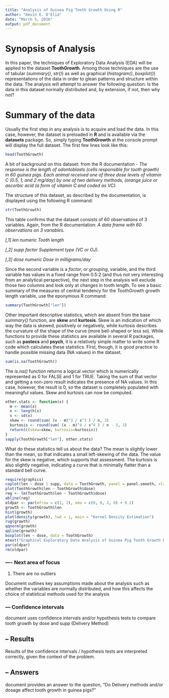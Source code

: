 ```yaml
---
title: "Analysis of Guinea Pig Tooth Growth Using R"
author: "Kevin E. D'Elia"
date: "March 5, 2016"
output: pdf_document
---
```


# Synopsis of Analysis
In this paper, the techniques of Exploratory Data Analysis (EDA) will be applied to the dataset __ToothGrowth__.  Among those techniques are the use of tabular (_summary()_, _str()_) as well as graphical (_histogram()_, _boxplot()_) representations of the data in order to glean patterns and structure within the data.  The analysis will attempt to answer the following question:  Is the data in this dataset normally distributed and, by extension, if not, then why not?

# Summary of the data
Usually the first step in any analysis is to acquire and load the data.  In this case, however, the dataset is preloaded in __R__ and is available via the __datasets__ package.  So, simply typing __ToothGrowth__ at the console prompt will display the full dataset.  The first few lines look like this:
```r
head(ToothGrowth)
```
A bit of background on this dataset:  from the R documentation - _The response is the length of odontoblasts (cells responsible for tooth growth) in 60 guinea pigs. Each animal received one of three dose levels of vitamin C (0.5, 1, and 2 mg/day) by one of two delivery methods, (orange juice or ascorbic acid (a form of vitamin C and coded as VC)._

The structure of this dataset, as described by the documentation, is displayed using the following R command:
```r
str(ToothGrowth)
```

This table confirms that the dataset consists of 60 observations of 3 variables.  Again, from the R documentation: 
_A data frame with 60 observations on 3 variables._

_[,1]	 len	 numeric	 Tooth length_

_[,2]	 supp	 factor	 Supplement type (VC or OJ)._

_[,3]	 dose	 numeric	 Dose in milligrams/day_

Since the second variable is a _factor_, or _grouping_, variable, and the third variable has values in a fixed range from 0.5:2 (and thus not very interesting from an analytical perspective), the next step in the analysis will exclude those two columns and look only at changes in tooth length.  To see a basic summary of the measures of central tendency for the ToothGrowth growth length variable, use the eponymous R command:
```r
summary(ToothGrowth["len"])
```

Other important descriptive statistics, which are absent from the base _summary()_ function, are __skew__ and __kurtosis__.  Skew is an indication of which way the data is skewed, positively or negatively, while kurtosis describes the curvature of the shape of the curve (more bell-shaped or less so).  While functions to provide these statistics are available in several R packages, such as __pastecs__ and __psych__, it is a relatively simple matter to write some R code which calculates these statistics.  First, though, it is good practice to handle possible missing data (NA values) in the dataset.
```r
sum(is.na(ToothGrowth))
```

The _is.na()_ function returns a logical vector which is numerically represented as 0 for FALSE and 1 for TRUE.  Taking the sum of that vector and getting a non-zero result indicates the presence of NA values.  In this case, however, the result is 0, so the dataset is completely populated with meaningful values.  Skew and kurtosis can now be computed.

```r
other.stats <- function(x) {
  m <- mean(x)
  n <- length(x)
  s <- sd(x)
  skew <- round(sum( (x - m)^3 / s^3 ) / n, 3)
  kurtosis <- round(sum( (x - m)^4 / s^4 ) / n - 3, 3)
  return(c(skew=skew, kurtosis=kurtosis))
}
sapply(ToothGrowth["len"], other.stats)
```
What do these statistics tell us about the data?  The mean is slightly lower than the mean, so that indicates a small left-skewing of the data.  The value for the skew is negative, which supports that assessment.  The kurtosis is also slightly negative, indicating a curve that is minimally flatter than a standard bell curve.
```r
require(graphics)
coplot(len ~ dose | supp, data = ToothGrowth, panel = panel.smooth, xlab = "ToothGrowth data: length vs dose, given type of supplement")
plot(ToothGrowth$len ~ ToothGrowth$dose)
reg <- lm(ToothGrowth$len ~ ToothGrowth$dose)
abline(reg)
oldpar <- par(mfrow = c(2, 2), oma = c(0, 0, 2, 0) + 0.1)
growth <- ToothGrowth$len
hist(growth)
plot(density(growth), lwd = 1, main = "Kernel Density Estimation")
rug(growth)
qqnorm(growth)
qqline(growth)
boxplot(len ~ dose, data = ToothGrowth)
mtext("Graphical Exploratory Data Analysis of Guinea Pig Tooth Growth Data", font = 4, outer = TRUE)
par(oldpar)
rm(oldpar)
```

### ---- Next area of focus

1. There are no outliers

Document outlines key assumptions made about the analysis such as whether the variables are normally distributed, and how this affects the choice of statistical methods used for the analysis

### --- Confidence intervals
document uses confidence intervals and/or hypothesis tests to compare tooth growth by dose and supp (Delivery Method)

##  -- Results
Results of the confidence intervals / hypothesis tests are interpreted correctly, given the context of the problem.

## -- Answers
document provides an answer to the question, "Do Delivery methods and/or dosage affect tooth growth in guinea pigs?"
